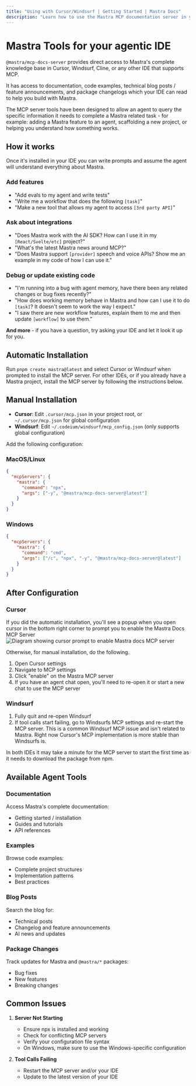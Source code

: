 ```yaml
---
title: "Using with Cursor/Windsurf | Getting Started | Mastra Docs"
description: "Learn how to use the Mastra MCP documentation server in your IDE to turn it into an agentic Mastra expert."
---
```



# Mastra Tools for your agentic IDE

`@mastra/mcp-docs-server` provides direct access to Mastra's complete knowledge base in Cursor, Windsurf, Cline, or any other IDE that supports MCP.

It has access to documentation, code examples, technical blog posts / feature announcements, and package changelogs which your IDE can read to help you build with Mastra.

<YouTube id="vciV57lF0og" />

The MCP server tools have been designed to allow an agent to query the specific information it needs to complete a Mastra related task - for example: adding a Mastra feature to an agent, scaffolding a new project, or helping you understand how something works.

## How it works

Once it's installed in your IDE you can write prompts and assume the agent will understand everything about Mastra.

### Add features

- "Add evals to my agent and write tests"
- "Write me a workflow that does the following `[task]`"
- "Make a new tool that allows my agent to access `[3rd party API]`"

### Ask about integrations

- "Does Mastra work with the AI SDK?
  How can I use it in my `[React/Svelte/etc]` project?"
- "What's the latest Mastra news around MCP?"
- "Does Mastra support `[provider]` speech and voice APIs? Show me an example in my code of how I can use it."

### Debug or update existing code

- "I'm running into a bug with agent memory, have there been any related changes or bug fixes recently?"
- "How does working memory behave in Mastra and how can I use it to do `[task]`? It doesn't seem to work the way I expect."
- "I saw there are new workflow features, explain them to me and then update `[workflow]` to use them."

**And more** - if you have a question, try asking your IDE and let it look it up for you.

## Automatic Installation

Run `pnpm create mastra@latest` and select Cursor or Windsurf when prompted to install the MCP server. For other IDEs, or if you already have a Mastra project, install the MCP server by following the instructions below.

## Manual Installation

- **Cursor**: Edit `.cursor/mcp.json` in your project root, or `~/.cursor/mcp.json` for global configuration
- **Windsurf**: Edit `~/.codeium/windsurf/mcp_config.json` (only supports global configuration)

Add the following configuration:

### MacOS/Linux

```json
{
  "mcpServers": {
    "mastra": {
      "command": "npx",
      "args": ["-y", "@mastra/mcp-docs-server@latest"]
    }
  }
}
```

### Windows

```json
{
  "mcpServers": {
    "mastra": {
      "command": "cmd",
      "args": ["/c", "npx", "-y", "@mastra/mcp-docs-server@latest"]
    }
  }
}
```

## After Configuration

### Cursor

If you did the automatic installation, you'll see a popup when you open cursor in the bottom right corner to prompt you to enable the Mastra Docs MCP Server
<img
  src="/image/enable-mastra-docs-cursor.png"
  alt="Diagram showing cursor prompt to enable Mastra docs MCP server"
  width={800}
/>

Otherwise, for manual installation, do the following.

1. Open Cursor settings
2. Navigate to MCP settings
3. Click "enable" on the Mastra MCP server
4. If you have an agent chat open, you'll need to re-open it or start a new chat to use the MCP server

### Windsurf

1. Fully quit and re-open Windsurf
2. If tool calls start failing, go to Windsurfs MCP settings and re-start the MCP server. This is a common Windsurf MCP issue and isn't related to Mastra. Right now Cursor's MCP implementation is more stable than Windsurfs is.

In both IDEs it may take a minute for the MCP server to start the first time as it needs to download the package from npm.

## Available Agent Tools

### Documentation

Access Mastra's complete documentation:

- Getting started / installation
- Guides and tutorials
- API references

### Examples

Browse code examples:

- Complete project structures
- Implementation patterns
- Best practices

### Blog Posts

Search the blog for:

- Technical posts
- Changelog and feature announcements
- AI news and updates

### Package Changes

Track updates for Mastra and `@mastra/*` packages:

- Bug fixes
- New features
- Breaking changes

## Common Issues

1. **Server Not Starting**

   - Ensure npx is installed and working
   - Check for conflicting MCP servers
   - Verify your configuration file syntax
   - On Windows, make sure to use the Windows-specific configuration

2. **Tool Calls Failing**
   - Restart the MCP server and/or your IDE
   - Update to the latest version of your IDE
